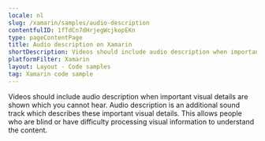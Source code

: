 ```yaml
---
locale: nl
slug: /xamarin/samples/audio-description
contentfulID: 1fTdCn7dHrjegWcjkopEKn
type: pageContentPage
title: Audio description on Xamarin
shortDescription: Videos should include audio description when important visual details are shown which you cannot hear.
platformFilter: Xamarin
layout: Layout - Code samples
tag: Xamarin code sample
---
```


Videos should include audio description when important visual details are shown which you cannot hear. Audio description is an additional sound track which describes these important visual details. This allows people who are blind or have difficulty processing visual information to understand the content.

<CodeSample id="media-audio-description" locale="nl" platform="xamarin"/>